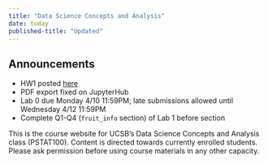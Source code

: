 ```yaml
---
title: "Data Science Concepts and Analysis"
date: today
published-title: "Updated"
---
```


::: {.callout-note}

## Announcements
* HW1 posted [here](content.qmd#week-2)
* PDF export fixed on JupyterHub
* Lab 0 due Monday 4/10 11:59PM; late submissions allowed until Wednesday 4/12 11:59PM
* Complete Q1-Q4 (`fruit_info` section) of Lab 1 before section
:::

This is the course website for UCSB's Data Science Concepts and Analysis class (PSTAT100). Content is directed towards currently enrolled students. Please ask permission before using course materials in any other capacity.